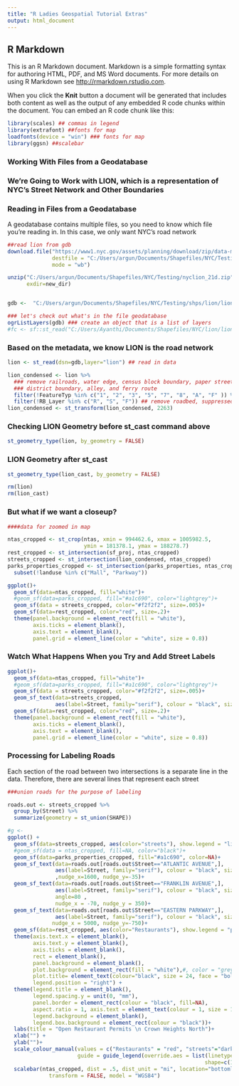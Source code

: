 ```yaml
---
title: "R Ladies Geospatial Tutorial Extras"
output: html_document
---
```




## R Markdown

This is an R Markdown document. Markdown is a simple formatting syntax for authoring HTML, PDF, and MS Word documents. For more details on using R Markdown see <http://rmarkdown.rstudio.com>.

When you click the **Knit** button a document will be generated that includes both content as well as the output of any embedded R code chunks within the document. You can embed an R code chunk like this:

```r
library(scales) ## commas in legend
library(extrafont) ##fonts for map
loadfonts(device = "win") ### fonts for map
library(ggsn) ##scalebar
```


### Working With Files from a Geodatabase

### We're Going to Work with LION, which is a representation of NYC's Street Network and Other Boundaries

### Reading in Files from a Geodatabase

A geodatabase contains multiple files, so you need to know which file you're reading in. In this case, we only want NYC's road network

```r

##read lion from gdb
download.file("https://www1.nyc.gov/assets/planning/download/zip/data-maps/open-data/nyclion_21d.zip", 
              destfile = "C:/Users/argun/Documents/Shapefiles/NYC/Testing/nyclion_21d.zip",
              mode = "wb")

unzip("C:/Users/argun/Documents/Shapefiles/NYC/Testing/nyclion_21d.zip",
      exdir=new_dir)


gdb <-  "C:/Users/argun/Documents/Shapefiles/NYC/Testing/shps/lion/lion.gdb" ## make path an object

### let's check out what's in the file geodatabase
ogrListLayers(gdb) ### create an object that is a list of layers
#fc <- sf::st_read("C:/Users/Ayanthi/Documents/Shapefiles/NYC/lion/lion.gdb", layer = "lion") ## sometimes this works sometimes it doesn't??
```

### Based on the metadata, we know LION is the road network

```r
lion <- st_read(dsn=gdb,layer="lion") ## read in data

lion_condensed <- lion %>%
  ### remove railroads, water edge, census block boundary, paper street
  ### district boundary, alley, and ferry route
  filter(!FeatureTyp %in% c("1", "2", "3", "5", "7", "8", "A", "F" )) %>%
  filter(!RB_Layer %in% c("R", "S", "F")) ## remove roadbed, suppressed, and fake segments
lion_condensed <- st_transform(lion_condensed, 2263)
```
### Checking LION Geometry before st_cast command above
```r
st_geometry_type(lion, by_geometry = FALSE)
```
### LION Geometry after st_cast
```r
st_geometry_type(lion_cast, by_geometry = FALSE)
```
```r
rm(lion)
rm(lion_cast)
```



### But what if we want a closeup?

```r
####data for zoomed in map

ntas_cropped <- st_crop(ntas, xmin = 994462.6, xmax = 1005982.5,
                        ymin = 181378.1, ymax = 188278.7)
rest_cropped <- st_intersection(sf_proj, ntas_cropped)
streets_cropped <- st_intersection(lion_condensed, ntas_cropped)
parks_properties_cropped <- st_intersection(parks_properties, ntas_cropped) %>%
  subset(!landuse %in% c("Mall", "Parkway"))
```

```r
ggplot()+
  geom_sf(data=ntas_cropped, fill="white")+
  #geom_sf(data=parks_cropped, fill="#a1c690", color="lightgrey")+
  geom_sf(data = streets_cropped, color="#f2f2f2", size=.005)+
  geom_sf(data=rest_cropped, color="red", size=.2)+
  theme(panel.background = element_rect(fill = "white"),
        axis.ticks = element_blank(),
        axis.text = element_blank(),
        panel.grid = element_line(color = "white", size = 0.8))
```




### Watch What Happens When you Try and Add Street Labels

```r
ggplot()+
  geom_sf(data=ntas_cropped, fill="white")+
  #geom_sf(data=parks_cropped, fill="#a1c690", color="lightgrey")+
  geom_sf(data = streets_cropped, color="#f2f2f2", size=.005)+
  geom_sf_text(data=streets_cropped, 
               aes(label=Street, family="serif"), colour = "black", size=2)+
  geom_sf(data=rest_cropped, color="red", size=.2)+
  theme(panel.background = element_rect(fill = "white"),
        axis.ticks = element_blank(),
        axis.text = element_blank(),
        panel.grid = element_line(color = "white", size = 0.8))
```

### Processing for Labeling Roads

Each section of the road between two intersections is a separate line in the data. Therefore, there are several lines
that represent each street

```r
###union roads for the purpose of labeling

roads.out <- streets_cropped %>% 
  group_by(Street) %>% 
  summarize(geometry = st_union(SHAPE))
```

```r
#g <- 
ggplot() + 
  geom_sf(data=streets_cropped, aes(color="streets"), show.legend = "line", size=.005)+
  #geom_sf(data = ntas_cropped, fill=NA, color="black")+
  geom_sf(data=parks_properties_cropped, fill="#a1c690", color=NA)+
  geom_sf_text(data=roads.out[roads.out$Street=="ATLANTIC AVENUE",], 
               aes(label=Street, family="serif"), colour = "black", size=2, angle=-5
               ,nudge_x=1600, nudge_y=-35)+
  geom_sf_text(data=roads.out[roads.out$Street=="FRANKLIN AVENUE",], 
               aes(label=Street, family="serif"), colour = "black", size=2, 
               angle=80 ,
               nudge_x = -70, nudge_y = 350)+
  geom_sf_text(data=roads.out[roads.out$Street=="EASTERN PARKWAY",], 
               aes(label=Street, family="serif"), colour = "black", size=2, angle=-5,
              nudge_x = 5000, nudge_y=-750)+
  geom_sf(data=rest_cropped, aes(color="Restaurants"), show.legend = "point", size=1.2)+
  theme(axis.text.x = element_blank(),
        axis.text.y = element_blank(),
        axis.ticks = element_blank(),
        rect = element_blank(),
        panel.background = element_blank(),
        plot.background = element_rect(fill = "white"),#, color = "grey20"),size = 2),
        plot.title= element_text(colour="black", size = 24, face = "bold", hjust=0.5,),
        legend.position = "right") +
  theme(legend.title = element_blank(),
        legend.spacing.y = unit(0, "mm"), 
        panel.border = element_rect(colour = "black", fill=NA),
        aspect.ratio = 1, axis.text = element_text(colour = 1, size = 12),
        legend.background = element_blank(),
        legend.box.background = element_rect(colour = "black"))+
  labs(title = "Open Restaurant Permits \n Crown Heights North")+
  xlab("") + 
  ylab("")+
  scale_colour_manual(values = c("Restaurants" = "red", "streets"="darkgrey"),
                      guide = guide_legend(override.aes = list(linetype =  c("blank", "solid"),
                                                              shape=c(16, NA))))+
  scalebar(ntas_cropped, dist = .5, dist_unit = "mi", location="bottomleft",
             transform = FALSE, model = "WGS84")
  
```



